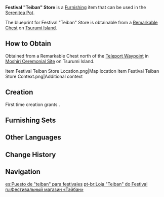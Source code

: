 {{Furnishing Infobox
|id             = 370510
|image          = Item Festival Teiban Store.png
|category       = Building
|subcategory    = Free Booth
|quality        = 4
|adeptal_energy = 90
|load           = 195
|reduced_load   = 171
|description    = A stall made from High-quality [[Otogi Wood]], from which festival accessories or decorations are sold at popular festivals.<br />The artisans in charge of making these items tend to play it safe and make only a small number of items each time. Thus, the more popular products tend to sell out fast, with latecomers being forced to wait for another event to come along before they can try their hand at snagging them again. As time passed, the hottest commodities would slowly become "teiban," or "regular fixtures," at the stalls.
|blueprint      = Remarkable Chest
}}
'''Festival "Teiban" Store''' is a [[Furnishing]] item that can be used in the [[Serenitea Pot]].

The blueprint for Festival "Teiban" Store is obtainable from a [[Remarkable Chest]] on [[Tsurumi Island]].

==How to Obtain==
Obtained from a Remarkable Chest north of the [[Teleport Waypoint]] in [[Moshiri Ceremonial Site]] on Tsurumi Island.
<gallery>
Item Festival Teiban Store Location.png|Map location
Item Festival Teiban Store Context.png|Additional context
</gallery>

==Creation==
First time creation grants {{Item|Trust|24|x=90}}.
{{Recipe
|type = Creation
|time = 16h
|Otogi Wood = 6
|Fabric = 6
|Blue Dye = 6
|sort = Otogi Wood;Fabric;Blue Dye
}}

==Furnishing Sets==
{{Craft Usage}}

==Other Languages==
{{Other Languages
|default_hidden = 1
|en      = Festival "Teiban" Store
|zhs     = 祭典「定番」百货屋台
|zhs_rm  = Jìdiǎn "Dìngfān" Bǎihuò Wūtái
|zht     = 祭典「定番」百貨屋台
|zht_rm  = Jìdiǎn "Dìngfān" Bǎihuò Wūtái
|ja      = 祭典「定番」百貨屋台
|ja_rm   = Saiten "Teiban" Hyakka Yatai
|ko      = 축제 「테이반」 잡화대
|ko_rm   = Chukje "Te'iban" Jap'hwadae
|es      = Puesto de “teiban” para festivales
|fr      = Étal «&nbsp;Teiban&nbsp;» de festival
|ru      = Фестивальный магазин «Тэйбан»
|th      = ร้านค้าเทศกาล "Teiban"
|th_rm   = 
|vi      = Quầy Bách Hóa "Teiban" Lễ Hội
|de      = „Teiban“-Feststand
|id      = Kios "Teiban" Festival
|pt      = Loja "Teiban" do Festival
|tr      = "Teiban" Festival Dükkanı
|it      = Bancarella Teiban del festival
}}

==Change History==
{{Change History|2.2}}

==Navigation==
{{Furnishing Navbox|exterior}}

[[es:Puesto de "teiban" para festivales]]
[[pt-br:Loja "Teiban" do Festival]]
[[ru:Фестивальный магазин «Тэйбан»]]